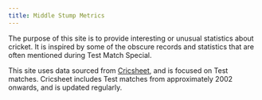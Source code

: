 ```yaml
---
title: Middle Stump Metrics
---
```


The purpose of this site is to provide interesting or unusual statistics about cricket. It is inspired
by some of the obscure records and statistics that are often mentioned during Test Match Special.

This site uses data sourced from [Cricsheet](http://cricsheet.org/), and is focused on Test matches.
Cricsheet includes Test matches from approximately 2002 onwards, and is updated regularly.